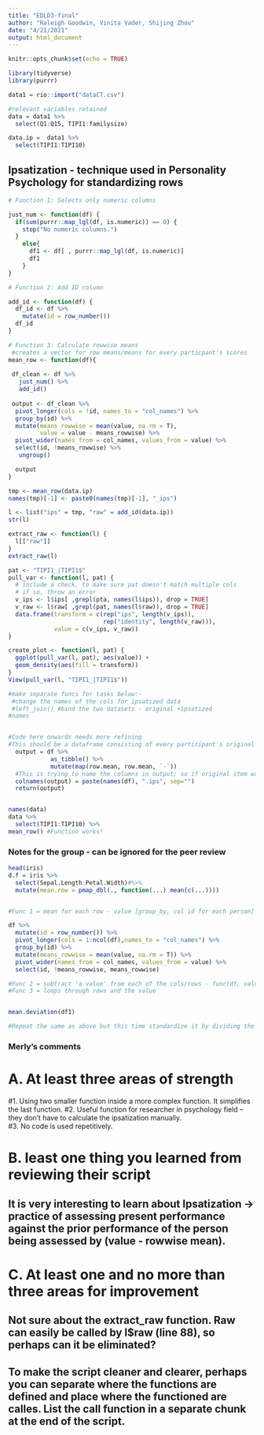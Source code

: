 ```yaml
---
title: "EDLD3-final"
author: "Raleigh Goodwin, Vinita Vader, Shijing Zhou"
date: "4/21/2021"
output: html_document
---
```


```r
knitr::opts_chunk$set(echo = TRUE)
```

```r
library(tidyverse)
library(purrr)
```

```r
data1 = rio::import("dataCT.csv")

#relevant variables retained
data = data1 %>% 
  select(Q1:Q15, TIPI1:familysize)

data.ip =  data1 %>% 
  select(TIPI1:TIPI10)

```

## Ipsatization - technique used in Personality Psychology for standardizing rows

```r
# Function 1: Selects only numeric columns

just_num <- function(df) {
  if(sum(purrr::map_lgl(df, is.numeric)) == 0) {
    stop("No numeric columns.")
  }
    else{
      df1 <- df[ , purrr::map_lgl(df, is.numeric)]
      df1
    }
}

# Function 2: Add ID column

add_id <- function(df) {
  df_id <- df %>% 
    mutate(id = row_number())
  df_id
}

# Function 3: Calculate rowwise means
 #creates a vector for row means/means for every particpant's scores
mean_row <- function(df){
  
 df_clean <- df %>% 
   just_num() %>% 
   add_id()
  
 output <- df_clean %>% 
  pivot_longer(cols = !id, names_to = "col_names") %>% 
  group_by(id) %>% 
  mutate(means_rowwise = mean(value, na.rm = T),
         value = value - means_rowwise) %>% 
  pivot_wider(names_from = col_names, values_from = value) %>% 
  select(id, !means_rowwise) %>% 
   ungroup()

  output
}

tmp <- mean_row(data.ip)
names(tmp)[-1] <- paste0(names(tmp)[-1], "_ips")

l <- list("ips" = tmp, "raw" = add_id(data.ip))
str(l)

extract_raw <- function(l) {
  l[["raw"]]
}
extract_raw(l)

pat <- "TIPI1_|TIPI1$"
pull_var <- function(l, pat) {
  # include a check, to make sure pat doesn't match multiple cols
  # if so, throw an error
  v_ips <- l$ips[ ,grepl(pta, names(l$ips)), drop = TRUE]
  v_raw <- l$raw[ ,grepl(pat, names(l$raw)), drop = TRUE]
  data.frame(transform = c(rep("ips", length(v_ips)),
                           rep("identity", length(v_raw))),
             value = c(v_ips, v_raw))
}

create_plot <- function(l, pat) {
  ggplot(pull_var(l, pat), aes(value)) +
  geom_density(aes(fill = transform))
}
View(pull_var(l, "TIPI1_|TIPI1$"))

#make separate funcs for tasks below:-
 #change the names of the cols for ipsatized data 
 #left_join() #bind the two datasets - original +ipsatized 
#names 


#Code here onwards needs more refining
#This should be a dataframe consisting of every participant's original score subtracted by the mean score
  output = df %>% 
            as_tibble() %>% 
            mutate(map(row.mean, row.mean, `-`)) 
  #This is trying to name the columns in output; so if original item was "q1" the ipsatized version is "q1.ips"; if 10 questions q1:q10, then 10 more cols q1.ips:q10.ips
  colnames(output) = paste(names(df), ".ips", sep="")
  return(output)


names(data)
data %>% 
  select(TIPI1:TIPI10) %>% 
mean_row() #Function works!

```

### Notes for the group - can be ignored for the peer review

```r

head(iris)
d.f = iris %>% 
  select(Sepal.Length:Petal.Width)#%>% 
  mutate(mean.row = pmap_dbl(., function(...) mean(c(...))))


#Func 1 = mean for each row - value [group_by, col id for each person]

df %>% 
  mutate(id = row_number()) %>% 
  pivot_longer(cols = 1:ncol(df),names_to = "col_names") %>% 
  group_by(id) %>% 
  mutate(means_rowwise = mean(value, na.rm = T)) %>% 
  pivot_wider(names_from = col_names, values_from = value) %>% 
  select(id, !means_rowwise, means_rowwise)

#Func 2 = subtract 'a value' from each of the cols/rows - func(df, value)
#Func 3 = loops through rows and the value


mean.deviation(df1)

#Repeat the same as above but this time standardize it by dividing the score by sd of rows

```
### Merly's comments
# A. At least three areas of strength
#1. Using two smaller function inside a more complex function. It simplifies the last function. 
#2. Useful function for researcher in psychology field -- they don't have to calculate the ipsatization manually.  
#3. No code is used repetitively.

# B. least one thing you learned from reviewing their script

## It is very interesting to learn about Ipsatization -> practice of assessing present performance against the prior performance of the person being assessed by (value - rowwise mean).

# C. At least one and no more than three areas for improvement
## Not sure about the extract_raw function. Raw can easily be called by l$raw (line 88), so perhaps can it be eliminated?  
## To make the script cleaner and clearer, perhaps you can separate where the functions are defined and place where the functioned are calles. List the call function in a separate chunk at the end of the script. 
